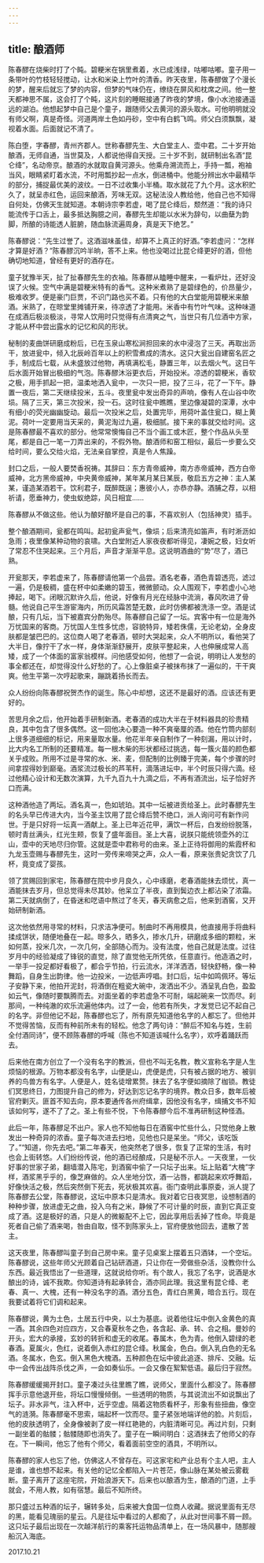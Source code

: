 ```yaml
---
---
---
```

title: 酿酒师
---







陈春醪在烧柴时打了个盹。碧粳米在锅里煮着，水已成浅绿，咕嘟咕嘟。童子用一条带叶的竹枝轻轻搅动，让水和米染上竹叶的清香。昨天夜里，陈春醪做了个漫长的梦，醒来后就忘了梦的内容，但梦的气味仍在，缭绕在屏风和枕席之间。他一整天都神思不属，这会打了个盹，这片刻的睡眠接通了昨夜的梦境，像小水池接通遥远的湖泊。他想起梦中自己是个童子，跟随师父去黄河的源头取水。可他明明就没有师父啊，真是奇怪。河道两岸土色如丹砂，空中有白鹤飞鸣。师父白须飘飘，凝视着水面。后面就记不清了。

陈白堕，字春醪，青州齐郡人。世称春醪先生、大白堂主人、壶中君。二十岁开始酿酒，无师自通，当世莫及，人都说他得自天授。三十岁不到，就研制出名酒“昆仑绛”，名动帝京。酿酒的水就取自黄河源头。他乘舟溯流而上，手持一瓢，袍袖当风，眼睛紧盯着水流，不时用瓢抄起一点水，倒进桶中。他能分辨出水中最精华的部分，捕捉最优美的波纹。一日不过收集小半桶。取水就花了九个月。这水积贮久了，就呈赤红色，运回来酿酒，芳味无双。这秘法没人教给他，他自己也不知得自何处，仿佛天生就知道。本朝诗宗李若虚，喝了昆仑绛后，颓然道：“我的诗只能流传于口舌上，最多抵达胸臆之间，春醪先生却能以水米为辞句，以曲蘖为韵脚，所酿的诗能透人脏腑，随血脉流遍周身，真是天下绝艺。”

陈春醪说：“先生过誉了。这酒滋味虽佳，却算不上真正的好酒。”李若虚问：“怎样才算是好酒？”陈春醪沉吟半晌，答不上来。他也没喝过比昆仑绛更好的酒，但他确切地知道，曾经有更好的酒存在。

童子犹豫半天，扯了扯春醪先生的衣袖。陈春醪从瞌睡中醒来，一看炉灶，还好没误了火候。空气中满是碧粳米特有的香气。这种米煮熟了是碧绿色的，价昂量少，极难收罗。便是豪门巨贾，不识门路也买不着。只有他的大白堂能用碧粳米来酿酒。米熟了，在晾堂里摊铺开来，待凉透了才能用。米香中有竹叶气味。这种味道在成酒后极淡极淡，寻常人饮用时只觉得有点清爽之气，当世只有几位酒中方家，才能从杯中尝出露水的记忆和风的形状。

秘制的麦曲饼研磨成粉后，已在玉泉山寒松涧担回来的水中浸泡了三天。再取出沥干，放进瓮中，倾入北辰岭百年以上的积雪煮成的清水。这只大瓮出自建窑名匠之手，制成后七载，从未盛放过他物，再填满松毛，静置三年，以去烟火气。这日午后水面开始冒出极细的气泡。陈春醪沐浴更衣后，开始投米。凉透的碧粳米，香软之极，用手抓起一把，温柔地洒入瓮中，一次只一把，投了三斗，花了一下午。静置一夜后，第二天继续投米，五斗。夜里瓮中发出奇异的声响，像有人在山谷中吹埙。隔了三天，第三次投米，投一石。这时往瓮中瞧瞧，里边像凝碧的深潭，水中有细小的荧光幽幽旋动。最后一次投米之后，处置完毕，用荷叶盖住瓮口，糊上黄泥。荷叶一定要用当天采的，黄泥淘过九遍，极细腻。接下来的事就交给时间。这是陈春醪最不喜欢的部分。他常常懊悔自己不当个画工或木匠，整个作品从头至尾，都是自己一笔一刀弄出来的，不假外物。酿酒师和窑工相似，最后一步要么交给时间，要么交给火焰，无法亲自掌控，真是令人焦躁。

封口之后，一般人要焚香祝祷。其辞曰：东方青帝威神，南方赤帝威神，西方白帝威神，北方黑帝威神，中央黄帝威神，某年某月某日某辰，敬启五方之神：主人某某，谨造某酒若干。饮利君子，既醉既逞；惠彼小人，亦恭亦静。酒脯之荐，以相祈请，愿垂神力，使虫蚁绝踪，风日相宜……

陈春醪从不做这些。他认为酿好酿坏是自己的事，不喜欢别人（包括神灵）插手。

整个酿酒期间，瓮都在鸣叫。起初瓮声瓮气，像埙；后来清亮如笛声，有时淅沥如急雨；夜里像某种动物的哀啸。大白堂附近人家夜夜都听得见，凄婉之极，妇女听了常忍不住哭起来。三个月后，声音才渐渐平息。这说明酒曲的“势”尽了，酒已熟。

开瓮那天，李若虚来了，陈春醪请他第一个品尝。酒名老春，酒色青碧透亮，滤过一遍，仍是极稠，盛在杯中如柔嫩的碧玉，微微颤动。众人围观下，李若虚小心地捧起，喝下。闭眼沉默许久后，他说，好像有月光在经脉中流淌，春风吹进了骨髓。他说自己平生游宦海内，所历风霜苦楚无数，此时仿佛都被洗涤一空。酒是试酿，只有几坛，当下被嘉宾分酌殆尽。陈春醪自己留了一坛。宾客中有一位是海外万忧国来的客商。万忧国人生性多忧虑，容貌特异，矮若侏儒，无论老幼，全身皮肤都是皱巴巴的。这位商人喝了老春酒，顿时大哭起来，众人不明所以，看他哭了大半日，像拧干了水一样，身体渐渐舒展开，皮肤平整起来，人也伸展成常人高矮，成了一个体面的富家翁模样。问他感受如何，他想了一会说，明明让人发愁的事全都还在，却觉得没什么好愁的了。心上像脏桌子被抹布抹了一遍似的，干干爽爽。他生平第一次哼起歌来，蹦跳着扬长而去。

众人纷纷向陈春醪祝贺杰作的诞生。陈心中却想，这还不是最好的酒。应该还有更好的。

苦思月余之后，他开始着手研制新酒。老春酒的成功大半在于材料器具的珍贵精良，其中包含了很多偶然。这一回他决心要造一种不爽毫厘的酒。他在竹筒内部刻上很多道细细的标记，用来量取水量。他花半年亲自制作了一种刻漏，用以计时，比大内名工所制的还要精准。每一根木柴的形状都经过挑选，每一簇火苗的颜色都关乎成败。所用不过是寻常的水、米、麦，但配制的比例臻于完美，每个步骤的时间拿捏得妙到巅毫。酒浆流过极长的芦苇秆，滴落进坛中，半个时辰只得六滴。经过他精心设计和无数次演算，九千九百九十九滴之后，不再有酒流出，坛子恰好齐口而满。

这种酒他造了两坛。酒名真一，色如琥珀。其中一坛被进贡给圣上。此时春醪先生的名头早已传进大内，当今圣主饮用了昆仑绛后赞不绝口，派人询问可有新作问世。于是只好将一坛真一酒献上。圣上已年近花甲，满饮一杯后，白发纷纷脱落，顿时青丝满头，红光生颊，恢复了盛年面目。圣上大喜，说朕只能统领壶外的江山，壶中的天地尽归你管。这就是壶中君称号的由来。圣上正待将御用的紫霞杯和九龙玉壶赐与春醪先生，这时一旁传来啼哭之声，众人一看，原来张贵妃贪饮了几杯，竟变成了婴孩。

领了赏赐回到家宅，陈春醪在院中步月良久，心中琢磨，老春酒能抹去烦忧，真一酒能抹去岁月，但总觉得未尽其妙。他呆立了半夜，直到鬓边衣上都沾染了浓霜。第二天就病倒了，在昏迷和呓语中熬过了冬天，春天病愈之后，他来到酒窖，又开始研制新酒。

这次他依然用寻常的材料，只求洁净便可。制曲时不再用模具，他直接用手将曲料揉成饼状，随便地叠在一起。晾多久，晒多久，掺水几升，研磨成多细的颗粒，米如何蒸，投米几次，一次几何，全部随心而为。没有法度，他自己就是法度。过往岁月中的经验凝成了锋锐的直觉，除了直觉他无所凭依，任意直行。他造酒之时，一举手一投足都好看极了，都合乎节拍，行云流水，洋洋洒洒，轻快舒畅，像一种舞蹈，自身生出韵律。他一边投米，一边低声哼唱。封口后，坛中如鸣佩环。等坛子安静下来，他拍开泥封，将酒倒在粗瓷大碗中，泼洒出不少。酒呈乳白色，盈盈如云气，像随时要飘腾而去。对面坐着的李若虚急不可耐，端起碗来一饮而尽。刹那间，一种纯澈的欢乐流遍他体内。过了一会，他若有所失，才发觉已记不起自己的名字。非但他记不起，陈春醪也忘了，所有原先知道他名字的人都忘了。但他并不觉得苦恼，反而有种前所未有的轻松。他念了两句诗：“醉后不知名与姓，生前全付酒同诗”，便不顾陈春醪的呼喊（陈也不知道该喊什么名字），欢呼着踊跃而去。

后来他在南方创立了一个没有名字的教派，但也不叫无名教，教义宣称名字是人生烦恼的根源。万物本都没有名字，山便是山，虎便是虎，只有被占据的地方、被驯养的鸟兽方有名字。人便是人，姓名徒增累赘。抹去了名字便如摘除了枷锁。教徒们冥思终日，力图提升自己的修为，好达到忘记名字的境界。教众日多，数年后被官府剿灭。匪首不知去向，原本要通传各州府缉拿，因他没有名字，缉捕文书不知该如何写，遂不了了之。圣上有些不悦，下令陈春醪今后不准再研制这种怪酒。

此后一年，陈春醪足不出户。家人也不知他每日在酒窖中忙些什么，只觉他身上散发出一种奇异的浓香。童子每次进去扫地，见他也只是呆坐。“师父，该吃饭了。”“知道，你先去吧。”第二年春天，他突然老了很多，恢复了正常的生活，有时也会上街转悠。人们纷纷传说，他的酒已经酿成，只是秘不示人。一天夜里，一伙好事的世家子弟，翻墙潜入陈宅，到酒窖中偷了一只坛子出来。坛上贴着“大槐”字样，酒浆黑乎乎的，像芝麻做的。众人坐地分饮，酒一沾唇，都跳起来欢呼舞蹈，好像快活之极，然后突然倒下死去，死状极其欢喜。衙门查明此事原委，派人提了陈春醪去公堂，陈春醪说，这坛中原本只是清水。我对着它日夜冥思，设想制酒的种种步骤，放进虚无之曲，投入乌有之米，静候了不可计量的时辰，直到它真正变成了酒。这是极好的酒，只是人的微躯配不上它，因此享用后丢掉了性命。毕竟是死者自己偷了酒来喝，咎由自取，怪不到陈家头上，官府便放他回去，遣散了苦主。

这天夜里，陈春醪叫童子到自己房中来。童子见桌案上摆着五只酒钵，一个空坛。陈春醪说，这些年师父光顾着自己钻研酒道，只让你在一旁做些杂活，没教你什么东西。最近我悟出了一些道理，这就说给你听。有个故人，我忘了名字，说酒是水酿出的诗，诚不我欺。你知道诗有起承转合，酒亦同此理。我这里有昆仑绛、老春、真一、大槐，还有一种没名字的酒。酒分五色，青红白黑黄，暗合五行。现在我要试着将它们调和起来。

陈春醪说，黄为土色，土居五行中央，以土为基底。说着他往坛中倒入金黄色的真一酒。其余四色对应四方，又合春夏秋冬之色，各含起、承、转、合之相。曼妙的开头，宏大的承接，玄妙的转折和虚无的收尾。春属木，色为青。他倒入碧绿的老春酒。夏属火，色红，说着倒入赤红的昆仑绛。秋属金，色白。倒入乳白色的无名酒。冬属水，色玄。倒入黑色大槐酒。五种颜色在坛中彼此追逐、排斥、交融。坛中一会传出战阵杀伐之声，一会如奏仙乐。一会又像在絮絮低语。最后归于寂然。

陈春醪缓缓揭开封口。童子凑过头往里瞧了瞧，说师父，里面什么都没了。陈春醪挥手示意他退开些，将坛口慢慢倾倒。一些透明的物质，与其说流出不如说飘出了坛子。非水非气，注入杯中，近乎空虚。隔着这物质看杯子，形象有些扭曲，像空气的涟漪。陈春醪毫不思索，端起杯一饮而尽。童子紧张地端详他的脸。片刻后，他的皮肤透明了，全身像被剥了皮一样红艳艳的，内脏清晰可见。再过片刻，只剩一副坐着的骷髅；骷髅随即也消失了。童子在一瞬间明白：这酒抹去了他师父的存在。下一瞬间，他忘了他有个师父，看着面前空空的酒具，不明所以。

陈春醪的家人也忘了他，仿佛这人不曾存在。可这家宅和产业总有个主人吧，主人是谁，谁也想不起来。有关他的记忆全都陷入一片苍茫，像山脉在某处被云雾截断。童子离开了这座宅院，开始浪游天下。后来也以酿酒为生，酿酒的门道，上手就会，不用人教，如有宿慧。最后不知所终。

那只盛过五种酒的坛子，辗转多处，后来被大食国一位商人收藏。据说里面有无尽的黑，能看见瑰丽的星云。凡是往坛中看过的人都痴了，从此对世间事不屑一顾。这只坛子最后出现在一次越洋航行的乘客托运物品清单上，在一场风暴中，随那艘船沉入海底。





2017.10.21